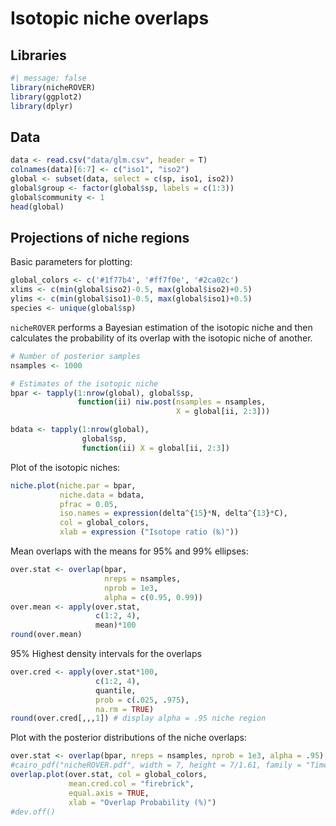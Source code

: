 # Isotopic niche overlaps

## Libraries

```r
#| message: false
library(nicheROVER)
library(ggplot2)
library(dplyr)
```

## Data

```r
data <- read.csv("data/glm.csv", header = T)
colnames(data)[6:7] <- c("iso1", "iso2")
global <- subset(data, select = c(sp, iso1, iso2))
global$group <- factor(global$sp, labels = c(1:3))
global$community <- 1
head(global)
```
## Projections of niche regions

Basic parameters for plotting:

```r
global_colors <- c('#1f77b4', '#ff7f0e', '#2ca02c')
xlims <- c(min(global$iso2)-0.5, max(global$iso2)+0.5)
ylims <- c(min(global$iso1)-0.5, max(global$iso1)+0.5)
species <- unique(global$sp)
```

`nicheROVER` performs a Bayesian estimation of the isotopic niche and then calculates the probability of its overlap with the isotopic niche of another.
```r
# Number of posterior samples
nsamples <- 1000

# Estimates of the isotopic niche
bpar <- tapply(1:nrow(global), global$sp,
               function(ii) niw.post(nsamples = nsamples,
                                     X = global[ii, 2:3]))

bdata <- tapply(1:nrow(global),
                global$sp,
                function(ii) X = global[ii, 2:3])
```

Plot of the isotopic niches:

```r
niche.plot(niche.par = bpar,
           niche.data = bdata,
           pfrac = 0.05,
           iso.names = expression(delta^{15}*N, delta^{13}*C),
           col = global_colors,
           xlab = expression ("Isotope ratio (‰)"))
```

Mean overlaps with the means for 95% and 99% ellipses:

```r
over.stat <- overlap(bpar,
                     nreps = nsamples,
                     nprob = 1e3,
                     alpha = c(0.95, 0.99))
over.mean <- apply(over.stat,
                   c(1:2, 4),
                   mean)*100
round(over.mean)
```

95% Highest density intervals for the overlaps

```r
over.cred <- apply(over.stat*100,
                   c(1:2, 4),
                   quantile,
                   prob = c(.025, .975),
                   na.rm = TRUE)
round(over.cred[,,,1]) # display alpha = .95 niche region
```

Plot with the posterior distributions of the niche overlaps:

```r
over.stat <- overlap(bpar, nreps = nsamples, nprob = 1e3, alpha = .95)
#cairo_pdf("nicheROVER.pdf", width = 7, height = 7/1.61, family = "Times")
overlap.plot(over.stat, col = global_colors,
             mean.cred.col = "firebrick",
             equal.axis = TRUE,
             xlab = "Overlap Probability (%)")
#dev.off()
```


